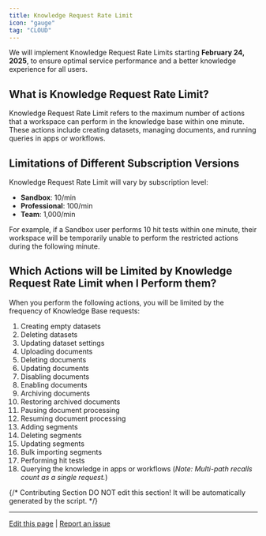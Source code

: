 ```yaml
---
title: Knowledge Request Rate Limit
icon: "gauge"
tag: "CLOUD"
---
```


We will implement Knowledge Request Rate Limits starting **February 24, 2025**, to ensure optimal service performance and a better knowledge experience for all users.

## What is Knowledge Request Rate Limit?

Knowledge Request Rate Limit refers to the maximum number of actions that a workspace can perform in the knowledge base within one minute. These actions include creating datasets, managing documents, and running queries in apps or workflows.

## Limitations of Different Subscription Versions

Knowledge Request Rate Limit will vary by subscription level:

-   **Sandbox**: 10/min
-   **Professional**: 100/min
-   **Team**: 1,000/min

For example, if a Sandbox user performs 10 hit tests within one minute, their workspace will be temporarily unable to perform the restricted actions during the following minute.

## Which Actions will be Limited by Knowledge Request Rate Limit when I Perform them?

When you perform the following actions, you will be limited by the frequency of Knowledge Base requests:

1.  Creating empty datasets
2.  Deleting datasets
3.  Updating dataset settings
4.  Uploading documents
5.  Deleting documents
6.  Updating documents
7.  Disabling documents
8.  Enabling documents
9.  Archiving documents
10. Restoring archived documents
11. Pausing document processing
12. Resuming document processing
13. Adding segments
14. Deleting segments
15. Updating segments
16. Bulk importing segments
17. Performing hit tests
18. Querying the knowledge in apps or workflows (*Note: Multi-path recalls count as a single request.*)

{/*
Contributing Section
DO NOT edit this section!
It will be automatically generated by the script.
*/}

---

[Edit this page](https://github.com/langgenius/dify-docs/edit/main/en/documentation/pages/knowledge/knowledge-request-rate-limit.mdx) | [Report an issue](https://github.com/langgenius/dify-docs/issues/new?template=docs.yml)

